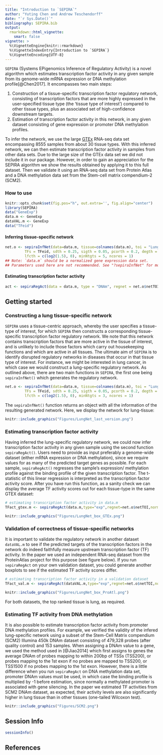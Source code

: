 ```yaml
---
title: "Introduction to `SEPIRA`"
author: "Yuting Chen and Andrew Teschendorff"
date: "`r Sys.Date()`"
bibliography: SEPIRA.bib
output:
  rmarkdown::html_vignette:
    smart: false
vignette: >
  %\VignetteEngine{knitr::rmarkdown}
  %\VignetteIndexEntry{Introduction to `SEPIRA`}
  %\VignetteEncoding{UTF-8}
---
```



`SEPIRA` (Systems EPigenomics Inference of Regulatory Activity) is a novel algorithm which estimates transcription factor activity in any given sample from its genome-wide mRNA expression or DNA methylation profile[@Chen2017]. It encompasses two main steps:

1. Construction of a tissue-specific transcription factor regulatory network, consisting of transcription factors that are more highly expressed in the user-specified tissue type (the 'tissue type of interest') compared to other tissue types, plus an associated set of high-confidence downstream targets.
2. Estimation of transcription factor activity in this network, in any given dataset consisting of gene expression or promoter DNA methylation profiles.

To infer the network, we use the large [GTEx](https://www.gtexportal.org/home/) RNA-seq data set encompassing 8555 samples from about 30 tissue types. With this inferred network, we can then estimate transcription factor activity in samples from other data sets. Due to the large size of the GTEx data set we did not include it in our package. However, in order to gain an appreciation for the SEPIRA algorithm we show the results obtained by applying it to this full dataset. Then we validate it using an RNA-seq data set from Protein Atlas and a DNA methylation data set from the Stem-cell matrix compendium-2 (SCM2).

### How to use
```r
knitr::opts_chunk$set(fig.pos="h", out.extra='', fig.align="center")
library(SEPIRA)
data("GeneExp")
data.m <- GeneExp
dataVAL.m <- GeneExp
data("TFeid")
```

#### Inferring tissue-specific network
```r
net.o <- sepiraInfNet(data=data.m, tissue=colnames(data.m), toi = "Lung", cft = "Blood",
         TFs = TFeid, sdth = 0.25, sigth = 0.05, pcorth = 0.2, degth = c(0.05, 0.05),
         lfcth = c(log2(1.5), 0), minNtgts = 5, ncores = 1)
## Note: `data.m` should be a normalized gene expression data set.
## Parameters used here are not recommended. See "?sepiraInfNet" for more info.
```



#### Estimating transcription factor activity
```r
act <- sepiraRegAct(data = data.m, type = "DNAm", regnet = net.o$netTOI, norm = "z", ncores = 1)
```

## Getting started
### Constructing a lung tissue-specific network
`SEPIRA` uses a tissue-centric approach, whereby the user specifies a tissue-type of interest, for which `SEPIRA` then constructs a corresponding tissue-specific transcription factor regulatory network. We note that this network contains transcription factors that are more active in the tissue of interest, and is unlikely to include those factors which carry out housekeeping functions and which are active in all tissues. The ultimate aim of `SEPIRA` is to identify disrupted regulatory networks in diseases that occur in that tissue type of interest. For instance, we might be interested in lung cancer, in which case we would construct a lung-specific regulatory network. As outlined above, there are two main functions in `SEPIRA`, the first one being `sepiraInfNet()` which generates the regulatory network.

```r
net.o <- sepiraInfNet(data=data.m, tissue=colnames(data.m), toi = "Lung", cft = "Blood",
         TFs = TFeid, sdth = 0.25, sigth = 0.05, pcorth = 0.2, degth = c(0.05, 0.05),
         lfcth = c(log2(1.5), 0), minNtgts = 3, ncores = 1)
```

The `sepiraInfNet()` function returns an object with all the information of the resulting generated network. Here, we display the network for lung-tissue:

```r
knitr::include_graphics("Figures/LungNet_last_version.png")
```

### Estimating transcription factor activity
Having inferred the lung-specific regulatory network, we could now infer transcription factor activity in any given sample using the second function `sepiraRegAct()`. Users need to provide as input preferably a genome-wide dataset (either mRNA expression or DNA methylation), since we require values for as many of the predicted target genes as possible. For each sample, `sepiraRegAct()` regresses the sample's expression/ methylation profile against the binding profile of the given transcription factor. The t-statistic of this linear regression is interpreted as the transcription factor activity score. After you have run this function, as a sanity check we can display the average TF activity scores out for each tissue-type in the same GTEX dataset: 

```r
# estimating transcription factor activity in data.m
TFact_gtex.m <- sepiraRegAct(data.m,type="exp",regnet=net.o$netTOI,norm="z",ncores=1)
```

```r
knitr::include_graphics("Figures/LungNet_box_GTEx.png")
```

### Validation of correctness of tissue-specific networks
It is important to validate the regulatory network in another dataset `dataVAL.m` to see if the predicted targets of the transcription factors in the network do indeed faithfully measure upstream transcription factor (TF) activity. In the paper we used an independent RNA-seq dataset from the ProteinAtlas project for this purpose (see figure below). If you run `sepiraRegAct` on your own validation dataset, you could generate another boxplots to see if the estimated TF activity scores differ.

```r
# estimating transcription factor activity in a validation dataset
TFact_val.m <- sepiraRegAct(dataVAL.m,type="exp",regnet=net.o$netTOI,norm="z",ncores=1)
```

```r
knitr::include_graphics("Figures/LungNet_box_ProAtl.png")
```

For both datasets, the top ranked tissue is lung, as required.

### Estimating TF activity from DNA methylation
It is also possible to estimate transcription factor activity from promoter DNA methylation profiles. For example, we verified the validity of the infered lung-specific network using a subset of the Stem-Cell Matrix compendium (SCM2) Illumina 450k DNAm dataset consisting of 479,328 probes (after quality control) and 153 samples. When assigning a DNAm value to a gene, we used the method used in [@Jiao2014] which first assigns to genes the average DNAm of probes mapping to within 200bp of TSSs (TSS200), or probes mapping to the 1st exon if no probes are mapped to TSS200, or TSS1500 if no probes mapping to the 1st exon. However, there is a little difference when you run `sepiraRegAct` on DNA methylation data set, promoter DNAm values must be used, in which case the binding profile is multiplied by -1 before estimation, since normally a methylated promoter is associated with gene silencing.
In the paper we estimated TF activities from SCM2 DNAm dataset, as expected, their activity levels are also significantly higher in lung tissue than in other tissues (one-tailed Wilcoxon test).

```r
knitr::include_graphics("Figures/SCM2.png")
```

## Session Info

```r
sessionInfo()
```

## References

